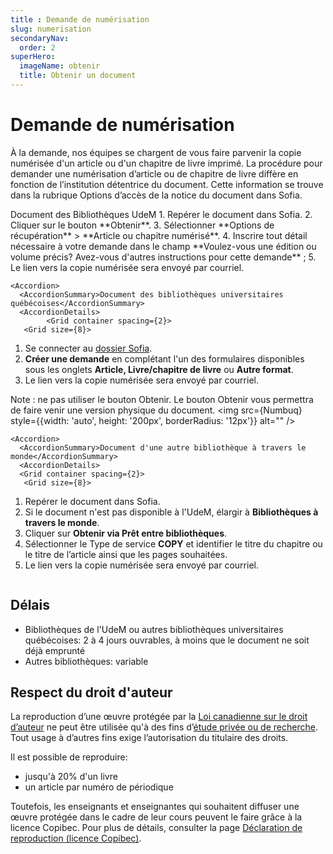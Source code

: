 ```yaml
---
title : Demande de numérisation
slug: numerisation
secondaryNav:
  order: 2
superHero:
  imageName: obtenir
  title: Obtenir un document
---
```




# Demande de numérisation

À la demande, nos équipes se chargent de vous faire parvenir la copie numérisée d'un article ou d'un chapitre de livre imprimé. La procédure pour demander une numérisation d’article ou de chapitre de livre diffère en fonction de l’institution détentrice du document. Cette information se trouve dans la rubrique Options d’accès de la notice du document dans Sofia.

<AccordionGroup>
    <Accordion>
      <AccordionSummary>Document des Bibliothèques UdeM</AccordionSummary>
      <AccordionDetails>
      <Grid container spacing={2}>
       <Grid size={8}>
1. Repérer le document dans Sofia.
2. Cliquer sur le bouton **Obtenir**.
3. Sélectionner **Options de récupération** > **Article ou chapitre numérisé**.
4. Inscrire tout détail nécessaire à votre demande dans le champ **Voulez-vous une édition ou volume précis? Avez-vous d'autres instructions pour cette demande** ;
5. Le lien vers la copie numérisée sera envoyé par courriel.
</Grid>
      <Grid size={4}>
<img src={Numudem} style={{borderRadius: '12px'}} alt="" />
</Grid>
      </Grid>
      </AccordionDetails>
    </Accordion>

    <Accordion>
      <AccordionSummary>Document des bibliothèques universitaires québécoises</AccordionSummary>
      <AccordionDetails>
            <Grid container spacing={2}>
       <Grid size={8}>
1. Se connecter au [dossier Sofia](https://umontreal.account.worldcat.org/account).
2. **Créer une demande** en complétant l'un des formulaires disponibles sous les onglets **Article, Livre/chapitre de livre** ou **Autre format**.
3. Le lien vers la copie numérisée sera envoyé par courriel.

Note : ne pas utiliser le bouton Obtenir. Le bouton Obtenir vous permettra de faire venir une version physique du document.
</Grid>
      <Grid size={4}>
<img src={Numbuq} style={{width: 'auto', height: '200px', borderRadius: '12px'}} alt="" />
</Grid>
      </Grid>
</AccordionDetails>
    </Accordion>

    <Accordion>
      <AccordionSummary>Document d'une autre bibliothèque à travers le monde</AccordionSummary>
      <AccordionDetails>
      <Grid container spacing={2}>
       <Grid size={8}>
1. Repérer le document dans Sofia.
2. Si le document n'est pas disponible à l'UdeM, élargir à **Bibliothèques à travers le monde**.
3. Cliquer sur **Obtenir via Prêt entre bibliothèques**.
4. Sélectionner le Type de service **COPY** et identifier le titre du chapitre ou le titre de l’article ainsi que les pages souhaitées.
5. Le lien vers la copie numérisée sera envoyé par courriel.
</Grid>
      <Grid size={4}>
<img src={Nummonde} style={{width: 'auto', height: '200px', borderRadius: '12px'}} alt="" />
</Grid>
      </Grid>
</AccordionDetails>
    </Accordion>
  </AccordionGroup>

## Délais

- Bibliothèques de l'UdeM ou autres bibliothèques universitaires québécoises: 2 à 4 jours ouvrables, à moins que le document ne soit déjà emprunté
- Autres bibliothèques: variable

## Respect du droit d'auteur

La reproduction d’une œuvre protégée par la [Loi canadienne sur le droit d’auteur](https://laws-lois.justice.gc.ca/fra/lois/C-42/index.html) ne peut être utilisée qu'à des fins d’[étude privée ou de recherche](https://laws-lois.justice.gc.ca/fra/lois/C-42/section-30.2.html). Tout usage à d’autres fins exige l’autorisation du titulaire des droits.

Il est possible de reproduire:

- jusqu'à 20% d'un livre
- un article par numéro de périodique

Toutefois, les enseignants et enseignantes qui souhaitent diffuser une œuvre protégée dans le cadre de leur cours peuvent le faire grâce à la licence Copibec. Pour plus de détails, consulter la page [Déclaration de reproduction (licence Copibec)](https://boite-outils.bib.umontreal.ca/recherche/declaration-reproduction).
